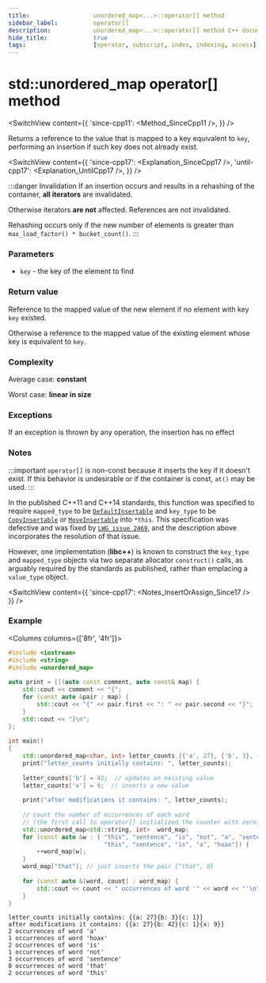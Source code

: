 ```yaml
---
title:					unordered_map<...>::operator[] method
sidebar_label:			operator[]
description:			unordered_map<...>::operator[] method C++ documentation
hide_title:				true
tags:					[operator, subscript, index, indexing, access]
---
```



<!----------------- Codes ---------------------->

<!-- operator[] -->



# std::unordered_map operator[] method

<SwitchView content={{
    'since-cpp11': <Method_SinceCpp11 />,
    }} />

Returns a reference to the value that is mapped to a key equivalent to `key`, performing an insertion if such key does not already exist.

<SwitchView content={{
    'since-cpp17': <Explanation_SinceCpp17 />,
    'until-cpp17': <Explanation_UntilCpp17 />,
    }} />

:::danger Invalidation
If an insertion occurs and results in a rehashing of the container, **all iterators** are invalidated.

Otherwise iterators **are not** affected. References are not invalidated.


Rehashing occurs only if the new number of elements is greater than `max_load_factor() * bucket_count()`.
:::

### Parameters

 - `key` - the key of the element to find

### Return value

Reference to the mapped value of the new element if no element with key `key` existed.

Otherwise a reference to the mapped value of the existing element whose key is equivalent to `key`.

### Complexity

Average case: **constant**

Worst case: **linear in size**

### Exceptions

If an exception is thrown by any operation, the insertion has no effect

### Notes

:::important
`operator[]` is non-const because it inserts the key if it doesn't exist. If this behavior is undesirable or if the container is const, `at()` may be used.
:::

In the published C++11 and C++14 standards, this function was specified to require `mapped_type` to be [`DefaultInsertable`](/docs/named_req/DefaultInsertable)
and `key_type` to be [`CopyInsertable`](/docs/named_req/CopyInsertable) or [`MoveInsertable`](/docs/named_req/MoveInsertable) into `*this`.
This specification was defective and was fixed by [`LWG issue 2469`](https://cplusplus.github.io/LWG/issue2469), and the description above incorporates the resolution of that issue.

However, one implementation (**libc++**) is known to construct the `key_type` and `mapped_type` objects via two separate allocator `construct()` calls,
as arguably required by the standards as published, rather than emplacing a `value_type` object.

<SwitchView content={{
    'since-cpp17': <Notes_InsertOrAssign_Since17 />
    }} />
    
### Example

<Columns columns={['8fr', '4fr']}>
<div>

```cpp title='Main.cpp' showLineNumbers
#include <iostream>
#include <string>
#include <unordered_map>
 
auto print = [](auto const comment, auto const& map) {
    std::cout << comment << "{";
    for (const auto &pair : map) {
        std::cout << "{" << pair.first << ": " << pair.second << "}";
    }
    std::cout << "}\n";
};
 
int main()
{
    std::unordered_map<char, int> letter_counts {{'a', 27}, {'b', 3}, {'c', 1}};
    print("letter_counts initially contains: ", letter_counts);
 
    letter_counts['b'] = 42;  // updates an existing value
    letter_counts['x'] = 9;  // inserts a new value
 
    print("after modifications it contains: ", letter_counts);
 
    // count the number of occurrences of each word
    // (the first call to operator[] initialized the counter with zero)
    std::unordered_map<std::string, int>  word_map;
    for (const auto &w : { "this", "sentence", "is", "not", "a", "sentence",
                           "this", "sentence", "is", "a", "hoax"}) {
        ++word_map[w];
    }
    word_map["that"]; // just inserts the pair {"that", 0}
 
    for (const auto &[word, count] : word_map) {
        std::cout << count << " occurrences of word '" << word << "'\n";
    }
}
```

</div>
<div>

```plaintext title="Output"
letter_counts initially contains: {{a: 27}{b: 3}{c: 1}}
after modifications it contains: {{a: 27}{b: 42}{c: 1}{x: 9}}
2 occurrences of word 'a'
1 occurrences of word 'hoax'
2 occurrences of word 'is'
1 occurrences of word 'not'
3 occurrences of word 'sentence'
0 occurrences of word 'that'
2 occurrences of word 'this'
```

</div>
</Columns>
